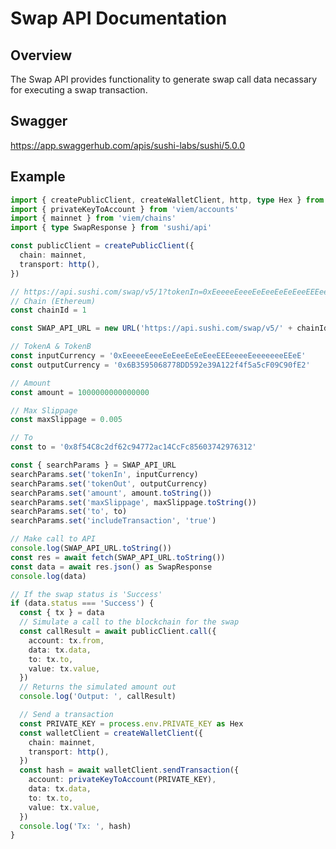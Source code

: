# Swap API Documentation

## Overview
The Swap API provides functionality to generate swap call data necassary for executing a swap transaction.

## Swagger

https://app.swaggerhub.com/apis/sushi-labs/sushi/5.0.0

## Example

```ts twoslash
import { createPublicClient, createWalletClient, http, type Hex } from 'viem'
import { privateKeyToAccount } from 'viem/accounts'
import { mainnet } from 'viem/chains'
import { type SwapResponse } from 'sushi/api'

const publicClient = createPublicClient({
  chain: mainnet,
  transport: http(),
})

// https://api.sushi.com/swap/v5/1?tokenIn=0xEeeeeEeeeEeEeeEeEeEeeEEEeeeeEeeeeeeeEEeE&tokenOut=0x6B3595068778DD592e39A122f4f5a5cF09C90fE2&amount=1000000000000000000&maxSlippage=0.005&gasPrice=12170332386&enableFee=true&feeReceiver=0xca226bd9c754F1283123d32B2a7cF62a722f8ADa&fee=0.0025&feeBy=output&includeTransaction=true&includeRoute=true
// Chain (Ethereum)
const chainId = 1

const SWAP_API_URL = new URL('https://api.sushi.com/swap/v5/' + chainId)

// TokenA & TokenB
const inputCurrency = '0xEeeeeEeeeEeEeeEeEeEeeEEEeeeeEeeeeeeeEEeE'
const outputCurrency = '0x6B3595068778DD592e39A122f4f5a5cF09C90fE2'

// Amount
const amount = 1000000000000000

// Max Slippage
const maxSlippage = 0.005

// To
const to = '0x8f54C8c2df62c94772ac14CcFc85603742976312'

const { searchParams } = SWAP_API_URL
searchParams.set('tokenIn', inputCurrency)
searchParams.set('tokenOut', outputCurrency)
searchParams.set('amount', amount.toString())
searchParams.set('maxSlippage', maxSlippage.toString())
searchParams.set('to', to)
searchParams.set('includeTransaction', 'true')

// Make call to API
console.log(SWAP_API_URL.toString())
const res = await fetch(SWAP_API_URL.toString())
const data = await res.json() as SwapResponse
console.log(data)

// If the swap status is 'Success'
if (data.status === 'Success') {
  const { tx } = data
  // Simulate a call to the blockchain for the swap
  const callResult = await publicClient.call({
    account: tx.from,
    data: tx.data,
    to: tx.to,
    value: tx.value,
  })
  // Returns the simulated amount out
  console.log('Output: ', callResult)

  // Send a transaction
  const PRIVATE_KEY = process.env.PRIVATE_KEY as Hex
  const walletClient = createWalletClient({
    chain: mainnet,
    transport: http(),
  })
  const hash = await walletClient.sendTransaction({ 
    account: privateKeyToAccount(PRIVATE_KEY),
    data: tx.data,
    to: tx.to,
    value: tx.value,
  })
  console.log('Tx: ', hash)
}
```
